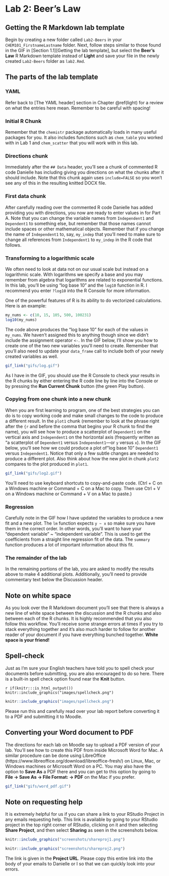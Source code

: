 # Lab 2: Beer's Law {#beers}

## Getting the R Markdown lab template

Begin by creating a new folder called `Lab2-Beers` in your `CHEM101_FirstnameLastname` folder. Next, follow steps similar to those found in the GIF in [Section 1.1][Getting the lab template], but select the **Beer's Law** R Markdown template instead of **Light** and save your file in the newly created `Lab2-Beers` folder as `lab2.Rmd`.

## The parts of the lab template

### YAML

Refer back to [The YAML header] section in Chapter \@ref(light) for a review on what the entries here mean.  Remember to be careful with spacing!

### Initial R Chunk

Remember that the `chemistr` package automatically loads in many useful packages for you.  It also includes functions such as `chem_table` you worked with in Lab 1 and `chem_scatter` that you will work with in this lab.

### Directions chunk

Immediately after the `## Data` header, you'll see a chunk of commented R code Danielle has including giving you directions on what the chunks after it should include.  Note that this chunk again uses `include=FALSE` so you won't see any of this in the resulting knitted DOCX file.

### First data chunk

After carefully reading over the commented R code Danielle has added providing you with directions, you now are ready to enter values in for Part A.  Note that you can change the variable names from `Independent1` and `Dependent1` to something else, but remember that those names cannot include spaces or other mathematical objects.  Remember that if you change the name of `Independent1` to, say, `my_indep` that you'll need to make sure to change all references from `Independent1` to `my_indep` in the R code that follows.

### Transforming to a logarithmic scale

We often need to look at data not on our usual scale but instead on a logarithmic scale.  With logarithms we specify a base and you may remember from algebra that logarithms are related to exponential functions.  In this lab, you'll be using "log base 10" and the `log10` function in R.  I recommend you enter `?log10` into the R Console for more information.

One of the powerful features of R is its ability to do vectorized calculations.  Here is an example:

```r
my_nums <- c(10, 15, 105, 500, 100231)
log10(my_nums)
```

The code above produces the "log base 10" for each of the values in `my_nums`.  We haven't assigned this to anything though since we didn't include the assignment operator `<-`.  In the GIF below, I'll show you how to create one of the two new variables you'll need to create.  Remember that you'll also need to update your `data_frame` call to include both of your newly created variables as well.

```r
gif_link("gifs/log.gif")
```

As I have in the GIF, you should use the R Console to check your results in the R chunks by either entering the R code line by line into the Console or by pressing the **Run Current Chunk** button (the green Play button).

### Copying from one chunk into a new chunk

When you are first learning to program, one of the best strategies you can do is to copy working code and make small changes to the code to produce a different result.  In the `plot1` chunk (remember to look at the phrase right after the `{r` and before the comma that begins your R chunk to find the name), you will see how to produce a scatterplot of `Dependent1` on the vertical axis and `Independent1` on the horizontal axis (frequently written as "a scatterplot of `Dependent1` versus `Independent1`---or `y` versus `x`).  In the GIF below, you'll see how we could produce a plot of "log base 10" `Dependent1` versus `Independent1`.  Notice that only a few subtle changes are needed to produce a different plot.  Also think about how the new plot in chunk `plot2` compares to the plot produced in `plot1`.

```r
gif_link("gifs/log2.gif")
```

You'll need to use keyboard shortcuts to copy-and-paste code.  (Ctrl + C on a Windows machine or Command + C on a Mac to copy.  Then use Ctrl + V on a Windows machine or Command + V on a Mac to paste.)

### Regression

Carefully note in the GIF how I have updated the variables to produce a new fit and a new plot.  The `lm` function expects `y ~ x` so make sure you have them in the correct order.  In other words, you'll want to have your "dependent variable" ~ "independent variable". This is used to get the coefficients from a straight line regression fit of the data.  The `summary` function produces a lot of important information about this fit.

### The remainder of the lab

In the remaining portions of the lab, you are asked to modify the results above to make 4 additional plots.  Additionally, you'll need to provide commentary text below the Discussion header.

## Note on white space

As you look over the R Markdown document you'll see that there is always a new line of white space between the discussion and the R chunks and also between each of the R chunks.  It is highly recommended that you also follow this workflow.  You'll receive some strange errors at times if you try to stack everything together and it's also much harder to follow for another reader of your document if you have everything bunched together.  **White space is your friend!**

## Spell-check

Just as I'm sure your English teachers have told you to spell check your documents before submitting, you are also encouraged to do so here.  There is a built-in spell check option found near the **Knit** button.  

`r if(knitr:::is_html_output()) knitr::include_graphics("images/spellcheck.png")`

```r
knitr::include_graphics("images/spellcheck.png")
```

Please run this and carefully read over your lab report before converting it to a PDF and submitting it to Moodle.

## Converting your Word document to PDF

The directions for each lab on Moodle say to upload a PDF version of your lab.  You'll see how to create this PDF from inside Microsoft Word for Mac.  A similar procedure can be done using LibreOffice (https://www.libreoffice.org/download/libreoffice-fresh/) on Linux, Mac, or Windows machines or Microsoft Word on a PC.  You may also have the option to **Save As** a PDF there and you can get to this option by going to **File -> Save As -> File Format: -> PDF** on the Mac if you prefer.

```r
gif_link("gifs/word_pdf.gif")
```

## Note on requesting help

It is extremely helpful for us if you can share a link to your RStudio Project in any emails requesting help.  This link is available by going to your RStudio project in the top right corner of RStudio, clicking on it and then selecting **Share Project**, and then select **Sharing** as seen in the screenshots below.

```r
knitr::include_graphics("screenshots/shareproj1.png")
```

```r
knitr::include_graphics("screenshots/shareproj2.png")
```

The link is given in the **Project URL**.  Please copy this entire link into the body of your emails to Danielle or I so that we can quickly look into your errors.

